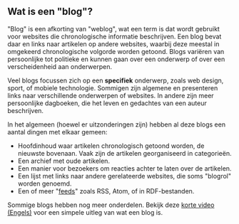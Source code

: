 {{Languages|
{{en|Introduction to Blogging}}
{{es|Introduction_to_Blogging}}
{{nl|Introductie tot Bloggen}}
{{ja|ブログ入門}}
{{ko|Introduction to Blogging}}
{{th|Introduction to Blogging}}
{{zh-cn|博客绪论}}
{{zh-tw|部落格導論}}
}}

==Wat is een "blog"?==

"Blog" is een afkorting van "weblog", wat een term is dat wordt gebruikt voor websites die chronologische informatie beschrijven. Een blog bevat daar en links naar artikelen op andere websites, waarbij deze meestal in omgekeerd chronologische volgorde worden getoond. Blogs variëren van persoonlijke tot politieke en kunnen gaan over een onderwerp of over een verscheidenheid aan onderwerpen.

Veel blogs focussen zich op een '''specifiek''' onderwerp, zoals web design, sport, of mobiele technologie. Sommigen zijn algemene en presenteren links naar verschillende onderwerpen of websites. In andere zijn meer persoonlijke dagboeken, die het leven en gedachtes van een auteur beschrijven.

In het algemeen (hoewel er uitzonderingen zijn) hebben al deze blogs een aantal dingen met elkaar gemeen:
*Hoofdinhoud waar artikelen chronologisch getoond worden, de nieuwste bovenaan. Vaak zijn de artikelen georganiseerd in categorieën.
*Een archief met oude artikelen.
*Een manier voor bezoekers om reacties achter te laten over de artikelen.
*Een lijst met links naar andere gerelateerde websites, die soms "blogrol" worden genoemd.
*Een of meer "[[#Feeds|feeds]]" zoals RSS, Atom, of in RDF-bestanden.

Sommige blogs hebben nog meer onderdelen. Bekijk deze [http://www.youtube.com/watch?v=NN2I1pWXjXI korte video (Engels)] voor een simpele uitleg van wat een blog is.